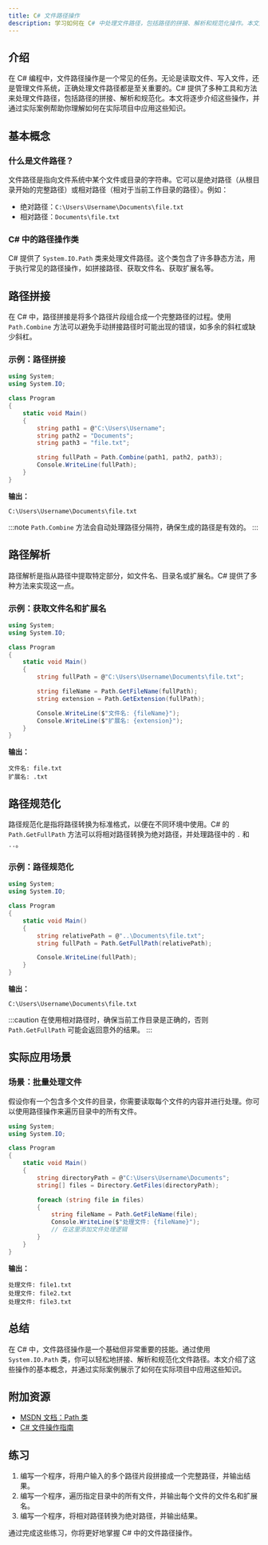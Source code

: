 ```yaml
---
title: C# 文件路径操作
description: 学习如何在 C# 中处理文件路径，包括路径的拼接、解析和规范化操作。本文适合初学者，包含代码示例和实际应用场景。
---
```


## 介绍

在 C# 编程中，文件路径操作是一个常见的任务。无论是读取文件、写入文件，还是管理文件系统，正确处理文件路径都是至关重要的。C# 提供了多种工具和方法来处理文件路径，包括路径的拼接、解析和规范化。本文将逐步介绍这些操作，并通过实际案例帮助你理解如何在实际项目中应用这些知识。

## 基本概念

### 什么是文件路径？

文件路径是指向文件系统中某个文件或目录的字符串。它可以是绝对路径（从根目录开始的完整路径）或相对路径（相对于当前工作目录的路径）。例如：

- 绝对路径：`C:\Users\Username\Documents\file.txt`
- 相对路径：`Documents\file.txt`

### C# 中的路径操作类

C# 提供了 `System.IO.Path` 类来处理文件路径。这个类包含了许多静态方法，用于执行常见的路径操作，如拼接路径、获取文件名、获取扩展名等。

## 路径拼接

在 C# 中，路径拼接是将多个路径片段组合成一个完整路径的过程。使用 `Path.Combine` 方法可以避免手动拼接路径时可能出现的错误，如多余的斜杠或缺少斜杠。

### 示例：路径拼接

```csharp
using System;
using System.IO;

class Program
{
    static void Main()
    {
        string path1 = @"C:\Users\Username";
        string path2 = "Documents";
        string path3 = "file.txt";

        string fullPath = Path.Combine(path1, path2, path3);
        Console.WriteLine(fullPath);
    }
}
```

**输出：**
```
C:\Users\Username\Documents\file.txt
```

:::note
`Path.Combine` 方法会自动处理路径分隔符，确保生成的路径是有效的。
:::

## 路径解析

路径解析是指从路径中提取特定部分，如文件名、目录名或扩展名。C# 提供了多种方法来实现这一点。

### 示例：获取文件名和扩展名

```csharp
using System;
using System.IO;

class Program
{
    static void Main()
    {
        string fullPath = @"C:\Users\Username\Documents\file.txt";

        string fileName = Path.GetFileName(fullPath);
        string extension = Path.GetExtension(fullPath);

        Console.WriteLine($"文件名: {fileName}");
        Console.WriteLine($"扩展名: {extension}");
    }
}
```

**输出：**
```
文件名: file.txt
扩展名: .txt
```

## 路径规范化

路径规范化是指将路径转换为标准格式，以便在不同环境中使用。C# 的 `Path.GetFullPath` 方法可以将相对路径转换为绝对路径，并处理路径中的 `.` 和 `..`。

### 示例：路径规范化

```csharp
using System;
using System.IO;

class Program
{
    static void Main()
    {
        string relativePath = @"..\Documents\file.txt";
        string fullPath = Path.GetFullPath(relativePath);

        Console.WriteLine(fullPath);
    }
}
```

**输出：**
```
C:\Users\Username\Documents\file.txt
```

:::caution
在使用相对路径时，确保当前工作目录是正确的，否则 `Path.GetFullPath` 可能会返回意外的结果。
:::

## 实际应用场景

### 场景：批量处理文件

假设你有一个包含多个文件的目录，你需要读取每个文件的内容并进行处理。你可以使用路径操作来遍历目录中的所有文件。

```csharp
using System;
using System.IO;

class Program
{
    static void Main()
    {
        string directoryPath = @"C:\Users\Username\Documents";
        string[] files = Directory.GetFiles(directoryPath);

        foreach (string file in files)
        {
            string fileName = Path.GetFileName(file);
            Console.WriteLine($"处理文件: {fileName}");
            // 在这里添加文件处理逻辑
        }
    }
}
```

**输出：**
```
处理文件: file1.txt
处理文件: file2.txt
处理文件: file3.txt
```

## 总结

在 C# 中，文件路径操作是一个基础但非常重要的技能。通过使用 `System.IO.Path` 类，你可以轻松地拼接、解析和规范化文件路径。本文介绍了这些操作的基本概念，并通过实际案例展示了如何在实际项目中应用这些知识。

## 附加资源

- [MSDN 文档：Path 类](https://docs.microsoft.com/en-us/dotnet/api/system.io.path)
- [C# 文件操作指南](https://docs.microsoft.com/en-us/dotnet/csharp/programming-guide/file-system/)

## 练习

1. 编写一个程序，将用户输入的多个路径片段拼接成一个完整路径，并输出结果。
2. 编写一个程序，遍历指定目录中的所有文件，并输出每个文件的文件名和扩展名。
3. 编写一个程序，将相对路径转换为绝对路径，并输出结果。

通过完成这些练习，你将更好地掌握 C# 中的文件路径操作。